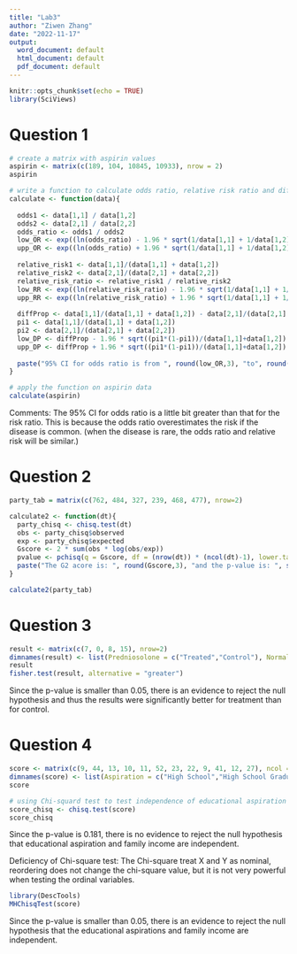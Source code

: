 ---
title: "Lab3"
author: "Ziwen Zhang"
date: "2022-11-17"
output:
  word_document: default
  html_document: default
  pdf_document: default
---

```{r setup, include=FALSE}
knitr::opts_chunk$set(echo = TRUE)
library(SciViews)
```

# Question 1
```{r}
# create a matrix with aspirin values
aspirin <- matrix(c(189, 104, 10845, 10933), nrow = 2)
aspirin

# write a function to calculate odds ratio, relative risk ratio and difference of proportions for a 2 x 2 table.
calculate <- function(data){
  
  odds1 <- data[1,1] / data[1,2]
  odds2 <- data[2,1] / data[2,2]
  odds_ratio <- odds1 / odds2
  low_OR <- exp((ln(odds_ratio) - 1.96 * sqrt(1/data[1,1] + 1/data[1,2] + 1/data[2,1] + 1/data[2,2])))
  upp_OR <- exp((ln(odds_ratio) + 1.96 * sqrt(1/data[1,1] + 1/data[1,2] + 1/data[2,1] + 1/data[2,2])))
  
  relative_risk1 <- data[1,1]/(data[1,1] + data[1,2])
  relative_risk2 <- data[2,1]/(data[2,1] + data[2,2])
  relative_risk_ratio <- relative_risk1 / relative_risk2
  low_RR <- exp((ln(relative_risk_ratio) - 1.96 * sqrt(1/data[1,1] + 1/data[2,1] - 1/(data[1,1] + data[1,2]) - 1/(data[2,1] + data[2,2]))))
  upp_RR <- exp((ln(relative_risk_ratio) + 1.96 * sqrt(1/data[1,1] + 1/data[2,1] - 1/(data[1,1] + data[1,2]) - 1/(data[2,1] + data[2,2]))))
  
  diffProp <- data[1,1]/(data[1,1] + data[1,2]) - data[2,1]/(data[2,1] + data[2,2])
  pi1 <- data[1,1]/(data[1,1] + data[1,2])
  pi2 <- data[2,1]/(data[2,1] + data[2,2])
  low_DP <- diffProp - 1.96 * sqrt((pi1*(1-pi1))/(data[1,1]+data[1,2]) + (pi2*(1-pi2))/(data[2,1]+data[2,2]))
  upp_DP <- diffProp + 1.96 * sqrt((pi1*(1-pi1))/(data[1,1]+data[1,2]) + (pi2*(1-pi2))/(data[2,1]+data[2,2]))
  
  paste("95% CI for odds ratio is from ", round(low_OR,3), "to", round(upp_OR,3), "95% CI for relative risk ratio is from ", round(low_RR,3), "to", round(upp_RR,3), "95% CI for difference of proportions is from ", round(low_DP,3), "to", round(upp_DP,3))
}

# apply the function on aspirin data
calculate(aspirin)
```
Comments: The 95% CI for odds ratio is a little bit greater than that for the risk ratio. This is because the odds ratio overestimates the risk if the disease is common. (when the disease is rare, the odds ratio and relative risk will be similar.)

# Question 2
```{r}
party_tab = matrix(c(762, 484, 327, 239, 468, 477), nrow=2)

calculate2 <- function(dt){
  party_chisq <- chisq.test(dt)
  obs <- party_chisq$observed
  exp <- party_chisq$expected
  Gscore <- 2 * sum(obs * log(obs/exp))
  pvalue <- pchisq(q = Gscore, df = (nrow(dt)) * (ncol(dt)-1), lower.tail = FALSE)
  paste("The G2 acore is: ", round(Gscore,3), "and the p-value is: ", signif(pvalue,3))
}

calculate2(party_tab)
```

# Question 3
```{r}
result <- matrix(c(7, 0, 8, 15), nrow=2)
dimnames(result) <- list(Predniosolone = c("Treated","Control"), Normalization = c("achieved", "not achieved"))
result
fisher.test(result, alternative = "greater")
```
Since the p-value is smaller than 0.05, there is an evidence to reject the null hypothesis and thus the results were significantly better for treatment than for control.

# Question 4
```{r}
score <- matrix(c(9, 44, 13, 10, 11, 52, 23, 22, 9, 41, 12, 27), ncol = 3)
dimnames(score) <- list(Aspiration = c("High School","High School Graduation", "Some College", "College Graduation"), Income = c("Low","Middle", "High"))
score

# using Chi-squard test to test independence of educational aspiration and family income.
score_chisq <- chisq.test(score)
score_chisq
```
Since the p-value is 0.181, there is no evidence to reject the null hypothesis that educational aspiration and family income are independent.

Deficiency of Chi-square test: 
The Chi-square treat X and Y as nominal, reordering does not change the chi-square value, but it is not very powerful when testing the ordinal variables. 
```{r}
library(DescTools)
MHChisqTest(score)
```
Since the p-value is smaller than 0.05, there is an evidence to reject the null hypothesis that the educational aspirations and family income are independent.
